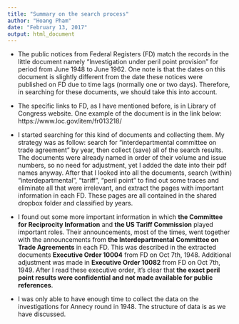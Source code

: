 ---
title: "Summary on the search process"
author: "Hoang Pham"
date: "February 13, 2017"
output: html_document
---

-	The public notices from Federal Registers (FD) match the records in the little document namely "Investigation under peril point provision" for period from June 1948 to June 1962. One note is that the dates on this document is slightly different from the date these notices were published on FD due to time lags (normally one or two days). Therefore, in searching for these documents, we should take this into account.

-	The specific links to FD, as I have mentioned before, is in Library of Congress website. One example of the document is in the link below:
https://www.loc.gov/item/fr013218/

-	I started searching for this kind of documents and collecting them. My strategy was as follow: search for "interdepartmental committee on trade agreement" by year, then collect (save) all of the search results. The documents were already named in order of their volume and issue numbers, so no need for adjustment, yet I added the date into their pdf names anyway. After that I looked into all the documents, search (within) "interdepartmental", "tariff", "peril point" to find out some traces and eliminate all that were irrelevant, and extract the pages with important information in each FD. These pages are all contained in the shared dropbox folder and classified by years.

-	I found out some more important information in which **the Committee for Reciprocity Information** and **the US Tariff Commission** played important roles. Their announcements, most of the times, went together with the announcements from **the Interdepartmental Committee on Trade Agreements** in each FD. This was described in the extracted documents **Executive Order 10004** from FD on Oct 7th, 1948. Additional adjustment was made in **Executive Order 10082** from FD on Oct 7th, 1949. After I read these executive order, it's clear that **the exact peril point results were confidential and not made available for public references**.

-	I was only able to have enough time to collect the data on the investigations for Annecy round in 1948. The structure of data is as we have discussed.

